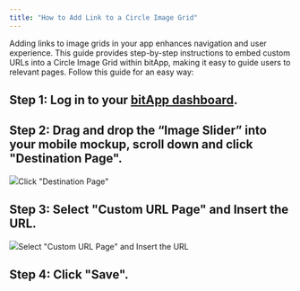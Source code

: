 ```yaml
---
title: "How to Add Link to a Circle Image Grid"
---
```


Adding links to image grids in your app enhances navigation and user experience. This guide provides step-by-step instructions to embed custom URLs into a Circle Image Grid within bitApp, making it easy to guide users to relevant pages. Follow this guide for an easy way:

## **Step 1:** Log in to your [bitApp dashboard](https://app.bitbybit.studio/bitapp/design).

## **Step 2:** Drag and drop the “Image Slider” into your mobile mockup, scroll down and click "Destination Page".

![](https://cdn.prod.website-files.com/659655f5b20d395a5c69efcf/66fe57c9563f588218339bc6_AD_4nXcvaG65_FvQq7_TdoApo580wa7HLbKcFmraLGy--1FFZafXgwNqTIKp3Hj3FYSskX9N-gmKdwZiMf6ZnDM9Ga73f0Ky4C3S9C_l8c8DotGyfrBe8arr0Udyn0lbSxyNRkook4SHJ2HFYPX4QMolaNeAc40.png)Click "Destination Page"‍

## **Step 3:** Select "Custom URL Page" and Insert the URL.

![](https://cdn.prod.website-files.com/659655f5b20d395a5c69efcf/66fe57c82b520db33b9946c6_AD_4nXfQuuvUF86QGNlb7hWNzBDr7MPUwZNm2aF2k1UbGODn04vKYMRpJUNunoH6ZLS4tgijGb3LdhXKNERzb93IKg7kh8sO18nkFm2IFNj2zSWEpb-OKnJxbHqAuZairzuAVNIc_nLYG6mLJKdgttIyEhdvFkSO.png)Select "Custom URL Page" and Insert the URL‍

## **Step 4:** Click "Save".
